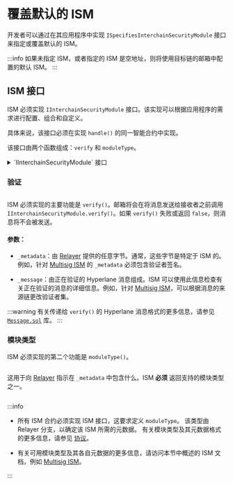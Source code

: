 
# 覆盖默认的 ISM

开发者可以通过在其应用程序中实现 `ISpecifiesInterchainSecurityModule` 接口来指定或覆盖默认的 ISM。

:::info
如果未指定 ISM，或者指定的 ISM 是空地址，则将使用目标链的邮箱中配置的默认 ISM。
:::

## ISM 接口

ISM 必须实现 `IInterchainSecurityModule` 接口。该实现可以根据应用程序的需求进行配置、组合和自定义。

具体来说，该接口必须在实现 `handle()` 的同一智能合约中实现。

该接口由两个函数组成：`verify` 和 `moduleType`。

<details>
<summary>`IInterchainSecurityModule` 接口</summary>

<Tabs groupId="lang">
<TabItem value="sol" label="Solidity">

```solidity file=<rootDir>/node_modules/@hyperlane-xyz/core/contracts/interfaces/IInterchainSecurityModule.sol

```

</TabItem>
</Tabs>
</details>

### 验证

```solidity file=<rootDir>/node_modules/@hyperlane-xyz/core/contracts/interfaces/IInterchainSecurityModule.sol#L27-L38

```

ISM 必须实现的主要功能是 `verify()`。邮箱将会在将消息发送给接收者之前调用 `IInterchainSecurityModule.verify()`。如果 `verify()` 失败或返回 `false`，则消息将不会被发送。

#### 参数：

- `_metadata`：由 [Relayer](../agents/relayer.mdx) 提供的任意字节。通常，这些字节是特定于 ISM 的。例如，针对 [Multisig ISM](multisig-ISM.mdx) 的 `_metadata` 必须包含验证者签名。

- `_message`：由正在验证的 Hyperlane 消息组成。ISM 可以使用此信息检查有关正在验证的消息的详细信息。例如，针对 [Multisig ISM](multisig-ISM.mdx)，可以根据消息的来源链更改验证者集。

:::warning
有关传递给 `verify()` 的 Hyperlane 消息格式的更多信息，请参见 [`Message.sol`](https://github.com/hyperlane-xyz/hyperlane-monorepo/blob/main/solidity/contracts/libs/Message.sol) 库。
:::

### 模块类型

ISM 必须实现的第二个功能是 `moduleType()`。

```solidity file=<rootDir>/node_modules/@hyperlane-xyz/core/contracts/interfaces/IInterchainSecurityModule.sol#L20-L25

```

这用于向 [Relayer](../agents/relayer.mdx) 指示在 `_metadata` 中包含什么。ISM **必须** 返回支持的模块类型之一。

```solidity file=<rootDir>/node_modules/@hyperlane-xyz/core/contracts/interfaces/IInterchainSecurityModule.sol#L5-L18

```

:::info

- 所有 ISM 合约必须实现 ISM 接口，这要求定义 `moduleType`。
  该类型由 Relayer 分支，以确定该 ISM 所需的元数据。
  有关模块类型及其元数据格式的更多信息，请参见 [协议](/docs/protocol/ISM/modular-security.mdx#module-type)。

- 有关可用模块类型及其各自元数据的更多信息，请访问本节中概述的 ISM 文档，例如 [Multisig ISM](./multisig-ISM.mdx)。

:::
